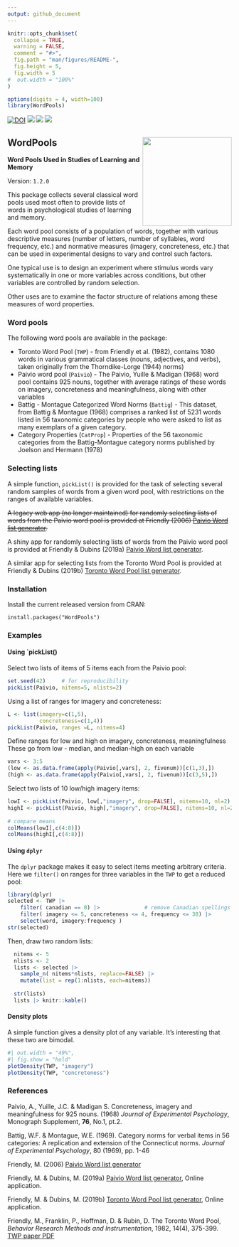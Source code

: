```yaml
---
output: github_document
---
```


<!-- README.md is generated from README.Rmd. Please edit that file -->

```r
knitr::opts_chunk$set(
  collapse = TRUE,
  warning = FALSE,
  comment = "#>",
  fig.path = "man/figures/README-",
  fig.height = 5,
  fig.width = 5
#  out.width = "100%"
)

options(digits = 4, width=100)
library(WordPools)
```

<!-- badges: start -->
[![DOI](https://zenodo.org/badge/14204994.svg)](https://zenodo.org/badge/latestdoi/14204994)
[![](http://www.r-pkg.org/badges/version/WordPools)](https://cran.r-project.org/package=WordPools) 
[![](http://cranlogs.r-pkg.org/badges/grand-total/WordPools)](https://cran.r-project.org/package=WordPools)
[![](https://img.shields.io/badge/pkgdown%20site-blue)](https://friendly.github.io/WordPools)
<!-- badges: end -->

## WordPools <img src="man/figures/logo.png" style="float:right; height:200px;" />

**Word Pools Used in Studies of Learning and Memory**

Version: `1.2.0`

This package collects several classical word pools used
most often to provide lists of words in psychological
studies of learning and memory.  

Each word pool consists of a population of words, together
with various descriptive measures (number of letters,
number of syllables, word frequency, etc.) and 
normative measures (imagery, concreteness, etc.)
that can be used in experimental designs to vary
and control such factors.

One typical use is to design an experiment where stimulus words vary systematically
in one or more variables across conditions, but other variables are controlled
by random selection.

Other uses are to examine the factor structure of relations among these measures of
word properties.

### Word pools
The following word pools are available in the package:

* Toronto Word Pool (`TWP`) - from Friendly et al. (1982), contains 1080 words in various grammatical classes (nouns, adjectives, and verbs), taken originally from the Thorndike-Lorge (1944) norms)
* Paivio word pool (`Paivio`) - The Paivio, Yuille & Madigan (1968) word pool contains 925 nouns, together
  with average ratings of these words on imagery, concreteness and meaningfulness, along with other variables
* Battig - Montague Categorized Word Norms (`Battig`) - This dataset, from Battig & Montague (1968) 
  comprises a ranked list of 5231 words listed in 56 taxonomic categories by people who were asked to list as many exemplars of a given category.
* Category Properties (`CatProp`) - Properties of the 56 taxonomic categories from the Battig-Montague
category norms published by Joelson and Hermann (1978)

### Selecting lists
A simple function, `pickList()` is provided for the task of selecting several random samples
of words from a given word pool, with restrictions on the ranges of available variables.

~~A legacy web app (no longer maintained) for randomly selecting lists of words from the
Paivio word pool is provided at Friendly (2006)
[Paivio Word list generator](https://datavis.ca/online/paivio/).~~

A shiny app for randomly selecting lists of words from the
Paivio word pool is provided at Friendly & Dubins (2019a)
[Paivio Word list generator](https://euclid.psych.yorku.ca/shiny/Paivio).

A similar app for selecting lists from the Toronto Word Pool is
provided at Friendly & Dubins (2019b)
[Toronto Word Pool list generator](https://euclid.psych.yorku.ca/shiny/TWP).

### Installation

Install the current released version from CRAN:

    install.packages("WordPools")


### Examples

#### Using `pickList()

Select two lists of items of 5 items each from the Paivio pool:
```r
set.seed(42)     # for reproducibility
pickList(Paivio, nitems=5, nlists=2)
```

Using a list of ranges for imagery and concreteness:

```r
L <- list(imagery=c(1,5), 
          concreteness=c(1,4))
pickList(Paivio, ranges =L, nitems=4)
```



Define ranges for low and high on imagery, concreteness, meaningfulness
These go from low - median, and median-high on each variable
```r
vars <- 3:5
(low <- as.data.frame(apply(Paivio[,vars], 2, fivenum))[c(1,3),])
(high <- as.data.frame(apply(Paivio[,vars], 2, fivenum))[c(3,5),])
```

Select two lists of 10 low/high imagery items:
```r
lowI <- pickList(Paivio, low[,"imagery", drop=FALSE], nitems=10, nl=2)
highI <- pickList(Paivio, high[,"imagery", drop=FALSE], nitems=10, nl=2)
 
# compare means
colMeans(lowI[,c(4:8)])
colMeans(highI[,c(4:8)])
```

#### Using `dplyr`

The `dplyr` package makes it easy to select items meeting arbitrary criteria.  Here we `filter()` on
ranges for three variables in the `TWP` to get a reduced pool:
```r
library(dplyr)
selected <- TWP |>	
	filter( canadian == 0) |>              # remove Canadian spellings
	filter( imagery <= 5, concreteness <= 4, frequency <= 30) |>
	select(word, imagery:frequency )
str(selected)
```

Then, draw two random lists:
```r
  nitems <- 5
  nlists <- 2
  lists <- selected |>
  	sample_n( nitems*nlists, replace=FALSE) |>
  	mutate(list = rep(1:nlists, each=nitems))
  
  str(lists)
  lists |> knitr::kable()
```


#### Density plots

A simple function gives a density plot of any variable. It's interesting that these two are bimodal.

```r
#| out.width = "49%",
#| fig.show = "hold"
plotDensity(TWP, "imagery")
plotDensity(TWP, "concreteness")
```


### References

Paivio, A., Yuille, J.C. & Madigan S. Concreteness, imagery and
meaningfulness for 925 nouns. (1968)  *Journal of Experimental Psychology*,
Monograph Supplement, **76**, No.1, pt.2.

Battig, W.F. & Montague, W.E. (1969).
    Category norms for verbal items in 56 categories: A replication and extension of the Connecticut norms. *Journal of Experimental Psychology*, 80 (1969), pp. 1-46

Friendly, M. (2006) [Paivio Word list generator](https://datavis.ca/online/paivio/)

Friendly, M. & Dubins, M. (2019a) [Paivio Word list generator](https://euclid.psych.yorku.ca/shiny/Paivio), Online application.

Friendly, M. & Dubins, M. (2019b) [Toronto Word Pool list generator](https://euclid.psych.yorku.ca/shiny/TWP), Online application.


Friendly, M., Franklin, P., Hoffman, D. & Rubin, D. The Toronto Word Pool,
*Behavior Research Methods and Instrumentation*, 1982, 14(4), 375-399.
[TWP paper PDF](https://datavis.ca/papers/twp.pdf)




